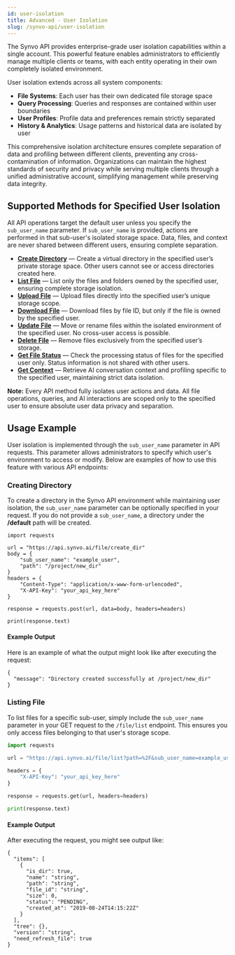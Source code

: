 ```yaml
---
id: user-isolation
title: Advanced - User Isolation
slug: /synvo-api/user-isolation
---
```

The Synvo API provides enterprise-grade user isolation capabilities within a single account. This powerful feature enables administrators to efficiently manage multiple clients or teams, with each entity operating in their own completely isolated environment. 

User isolation extends across all system components:

- **File Systems**: Each user has their own dedicated file storage space
- **Query Processing**: Queries and responses are contained within user boundaries
- **User Profiles**: Profile data and preferences remain strictly separated
- **History & Analytics**: Usage patterns and historical data are isolated by user

This comprehensive isolation architecture ensures complete separation of data and profiling between different clients, preventing any cross-contamination of information. Organizations can maintain the highest standards of security and privacy while serving multiple clients through a unified administrative account, simplifying management while preserving data integrity.

## Supported Methods for Specified User Isolation

All API operations target the default user unless you specify the `sub_user_name` parameter. If `sub_user_name` is provided, actions are performed in that sub-user's isolated storage space. Data, files, and context are never shared between different users, ensuring complete separation.

- **[Create Directory](/docs/1.0/synvo-api/create-directory)** — Create a virtual directory in the specified user’s private storage space. Other users cannot see or access directories created here.
- **[List File](/docs/1.0/synvo-api/list-files)** — List only the files and folders owned by the specified user, ensuring complete storage isolation.
- **[Upload File](/docs/1.0/synvo-api/upload-file)** — Upload files directly into the specified user’s unique storage scope.
- **[Download File](/docs/1.0/synvo-api/download-file)** — Download files by file ID, but only if the file is owned by the specified user.
- **[Update File](/docs/1.0/synvo-api/update-file)** — Move or rename files within the isolated environment of the specified user. No cross-user access is possible.
- **[Delete File](/docs/1.0/synvo-api/delete-file)** — Remove files exclusively from the specified user’s storage.
- **[Get File Status](/docs/1.0/synvo-api/get-file-status)** — Check the processing status of files for the specified user only. Status information is not shared with other users.
- **[Get Context](/docs/1.0/synvo-api/query-ai)** — Retrieve AI conversation context and profiling specific to the specified user, maintaining strict data isolation.

**Note:** Every API method fully isolates user actions and data. All file operations, queries, and AI interactions are scoped only to the specified user to ensure absolute user data privacy and separation.

## Usage Example

User isolation is implemented through the `sub_user_name` parameter in API requests. This parameter allows administrators to specify which user's environment to access or modify. Below are examples of how to use this feature with various API endpoints:

### Creating Directory

To create a directory in the Synvo API environment while maintaining user isolation, the `sub_user_name` parameter can be optionally specified in your request. If you do not provide a `sub_user_name`, a directory under the **/default** path will be created.

```
import requests

url = "https://api.synvo.ai/file/create_dir"
body = {
    "sub_user_name": "example_user",
    "path": "/project/new_dir"
}
headers = {
    "Content-Type": "application/x-www-form-urlencoded",
    "X-API-Key": "your_api_key_here"
}

response = requests.post(url, data=body, headers=headers)

print(response.text)
```

#### Example Output

Here is an example of what the output might look like after executing the request:

```
{
  "message": "Directory created successfully at /project/new_dir"
}
```

### Listing File

To list files for a specific sub-user, simply include the `sub_user_name` parameter in your GET request to the `/file/list` endpoint. This ensures you only access files belonging to that user's storage scope.

```python
import requests

url = "https://api.synvo.ai/file/list?path=%2F&sub_user_name=example_user&recursive=true"

headers = {
    "X-API-Key": "your_api_key_here"
}

response = requests.get(url, headers=headers)

print(response.text)
```

#### Example Output

After executing the request, you might see output like:

```
{
  "items": [
    {
      "is_dir": true,
      "name": "string",
      "path": "string",
      "file_id": "string",
      "size": 0,
      "status": "PENDING",
      "created_at": "2019-08-24T14:15:22Z"
    }
  ],
  "tree": {},
  "version": "string",
  "need_refresh_file": true
}
```

